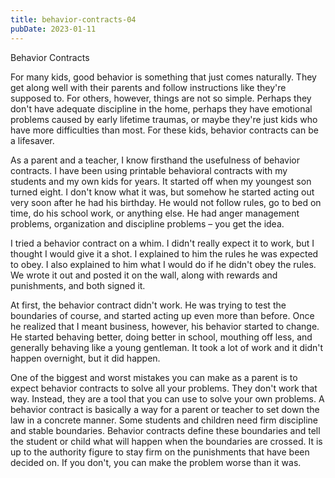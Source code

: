 ```yaml
---
title: behavior-contracts-04
pubDate: 2023-01-11
---
```


Behavior Contracts

For many kids, good behavior is something that just comes naturally. They get along well with their parents and follow instructions like they're supposed to. For others, however, things are not so simple. Perhaps they don't have adequate discipline in the home, perhaps they have emotional problems caused by early lifetime traumas, or maybe they're just kids who have more difficulties than most. For these kids, behavior contracts can be a lifesaver. 

As a parent and a teacher, I know firsthand the usefulness of behavior contracts. I have been using printable behavioral contracts with my students and my own kids for years. It started off when my youngest son turned eight. I don't know what it was, but somehow he started acting out very soon after he had his birthday. He would not follow rules, go to bed on time, do his school work, or anything else. He had anger management problems, organization and discipline problems – you get the idea.

I tried a behavior contract on a whim. I didn't really expect it to work, but I thought I would give it a shot. I explained to him the rules he was expected to obey. I also explained to him what I would do if he didn't obey the rules. We wrote it out and posted it on the wall, along with rewards and punishments, and both signed it.

At first, the behavior contract didn't work. He was trying to test the boundaries of course, and started acting up even more than before. Once he realized that I meant business, however, his behavior started to change. He started behaving better, doing better in school, mouthing off less, and generally behaving like a young gentleman. It took a lot of work and it didn't happen overnight, but it did happen.

One of the biggest and worst mistakes you can make as a parent is to expect behavior contracts to solve all your problems. They don't work that way. Instead, they are a tool that you can use to solve your own problems. A behavior contract is basically a way for a parent or teacher to set down the law in a concrete manner. Some students and children need firm discipline and stable boundaries. Behavior contracts define these boundaries and tell the student or child what will happen when the boundaries are crossed. It is up to the authority figure to stay firm on the punishments that have been decided on. If you don't, you can make the problem worse than it was.